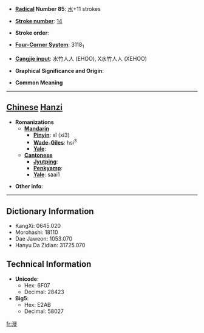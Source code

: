 * '''[[Wiktionary:Chinese radical index| Radical]] Number 85''': [[Wiktionary:Chinese radical index 水|水]]+11 strokes

* '''[[Wiktionary:Chinese total strokes index|Stroke number]]''': [[Wiktionary:Chinese total strokes index 14|14]]

* '''Stroke order''': 

* '''[[Wiktionary:Chinese four corner index|Four-Corner System]]''': 3118<sub>1</sub>

* '''[[Wiktionary:Chinese Cangjie index|Cangjie input]]''': 水竹人人 (EHOO), X水竹人人 (XEHOO)

* '''Graphical Significance and Origin''': 

* '''Common Meaning'''

----

== [[Chinese]] [[Hanzi]] ==

* '''Romanizations'''
** '''[[Mandarin]]'''
*** '''[[Pinyin]]''': xǐ (xi3)
*** '''[[Wade-Giles]]''': hsi<sup>3</sup>
*** '''[[Yale]]''': 
** '''[[Cantonese]]'''
*** '''[[Jyutping]]''':
*** '''[[Penkyamp]]''': 
*** '''[[Yale]]''': saai1

* '''Other info''': 

----

== Dictionary Information ==

* KangXi: 0645.020
* Morohashi: 18110
* Dae Jaweon: 1053.070
* Hanyu Da Zidian: 31725.070

== Technical Information ==

* '''Unicode''':
** Hex: 6F07
** Decimal: 28423
* '''Big5''':
** Hex: E2AB
** Decimal: 58027

[[fr:漇]]